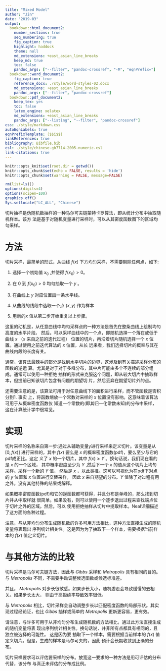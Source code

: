 ```yaml
---
title: "Mixed Model"
author: "Jin"
date: "2019-03"
output:
  bookdown::html_document2:
    number_sections: true
    seq_numbering: true
    fig_caption: true
    highlight: haddock
    theme: null
    md_extensions: +east_asian_line_breaks
    keep_md: true
    toc: false
    pandoc_args: ["--filter", "pandoc-crossref", "-M", "eqnPrefix="]
  bookdown::word_document2:
    fig_caption: true
    reference_docx: ./style/word-styles-02.docx
    md_extensions: +east_asian_line_breaks
    pandoc_args: ["--filter", "pandoc-crossref"]
  bookdown::pdf_document2:
    keep_tex: yes
    toc: false
    latex_engine: xelatex
    md_extensions: +east_asian_line_breaks
    pandoc_args: ["--listing", "--filter", "pandoc-crossref"]
css: ./style/markdown.css
autoEqnLabels: true
eqnPrefixTemplate: ($$i$$)
linkReferences: true
bibliography: Bibfile.bib
csl: ./style/chinese-gb7714-2005-numeric.csl
link-citations: true
---
```


```r
knitr::opts_knit$set(root.dir = getwd())
knitr::opts_chunk$set(echo = FALSE, results = 'hide')
knitr::opts_chunk$set(warning = FALSE, message=FALSE)
```

```r
rm(list=ls())
options(digits=4)
options(scipen=100)
graphics.off()
Sys.setlocale("LC_ALL", "Chinese")
```


切片抽样是伪随机数抽样的一种马尔可夫链蒙特卡罗算法，即从统计分布中抽取随机样本。该方
法是基于对随机变量进行采样时，可以从其密度函数图下的区域均匀采样。

# 方法

切片采样，最简单的形式，从曲线 $f(x)$ 下方均匀采样，不需要剔除任何点，如下:

1. 选择一个初始值 $x_0$ ,并使得 $f(x_0)>0$。

2. 在 $0$ 到 $f(x_0)>0$ 均匀抽取一个 $y$ 。

3. 在曲线上 $y$ 对应位置画一条水平线。

4. 从曲线的线段中选取一个点 $(x,y)$ 作为样本

5. 用新的$x$ 值从第二步开始重复以上步骤。

这里的动机是，从任意曲线中均匀采样点的一种方法是首先在整条曲线上绘制均匀高度的水平片段。
然后，可以采样曲线中的一个点，即随机选择一个落在或低于曲线 $x$ （$x$ 来自之前的迭代过程）
位置的切片，再沿着切片随机选择一个 $x$ 位置。通过使用之前迭代算法的 $x$ 位置，从长
远来看，我们选择切片的概率与其在曲线内段的长度有关。

通常，该算法最棘手的部分是找到水平切片的边界，这涉及到有关描述采样分布的函数的逆运
算。尤其是对于对于多峰分布，其中片可能由多个不连续的部分组成。通常可以使用一种拒绝
抽样的形式来克服这个问题，即从较大切片中抽取样本，但提前已知该切片包含有问题的期望切
片，然后丢弃在期望切片外的点。

还需要注意的是，该算法可用于对任意曲线下的面积进行采样，而不管函数是否积分到1. 事实
上，将函数缩放一个常数对采样的 $x$ 位置没有影响。这意味着该算法可用于从概率密度函数仅
知道一个常数的(即其归一化常数未知)的分布中采样，这在计算统计学中很常见。

# 实现

切片采样的名称来自第一步:通过从辅助变量y进行采样来定义切片。该变量是从 $[0,f(x)]$ 
进行采样的，其中 $f(x)$ 要么是 $x$ 的概率密度函数(pdf)，要么至少与它的pdf成正比。这定
义了 $x$ 的一个切片，其中 $f(x) \geq Y$ 。换句话说，我们现在看的是 $x$ 的一个区域，
其中概率密度至少为 $Y$ ,然后下一个 $x$ 的值从这个切片上均匀采样。采样一个新的 $Y$ 值，
然后是 $x$ ，以此类推。这可以可视化为在pdf下对点的 $y$ 位置和 $x$ 位置进行交替采样，
因此 $x$ 来自期望的分布。$Y$ 值除了对过程有用之外，没有其他特殊的结果或解释。

如果概率密度函数(pdf)和它的逆函数都可获得，并且分布是单峰的，那么找到切片并从中取样就
很简单。如果没有，则可以使用一个逐步退出过程来查找端点位于切片之外的区域。然后，可以
使用拒绝抽样从切片中提取样本。Neal详细描述了这方面的各种过程。

注意，与从非均匀分布生成随机数的许多可用方法相比，这种方法直接生成的随机变量将表现出
序列统计相关性。这是因为为了抽取下一个样本，需要根据当前样本的 $f(x)$ 值定义切片。

# 与其他方法的比较

切片采样是马尔可夫链方法，因此与 $Gibbs$ 采样和 $Metropolis$ 具有相同的目的。与 $Metropolis$
不同，不需要手动调整候选函数或候选标准差。

并且， $Metropolis$ 对步长很敏感。如果步长太小，随机游走会导致缓慢的去相关。如果步长太大，
则由于高拒绝率导致效率很低。

与 $Metropolis$ 相比，切片采样会自动调整步长以匹配密度函数的局部形状。其实现过程经论证，也比 $Gibbs$ 抽样或简单的 $Metropolis$ 更新更容易，更有效。

请注意，与许多可用于从非均匀分布生成随机数的方法相比，通过此方法直接生成的随机变量将表
现出序列统计相关性。换句话说，并非所有点都具有相同的，且独立被选择的可能性。 这是因为要
抽取下一个样本，需要根据当前样本的 $f(x)$ 值定义切片。但是，生成的样本是马尔可夫的，因此
预计会长期收敛到正确的分布。

切片采样要求可以评估要采样的分布。放宽这一要求的一种方法是用可评估的分布代替，该分布
与真正未评估的分布成比例。